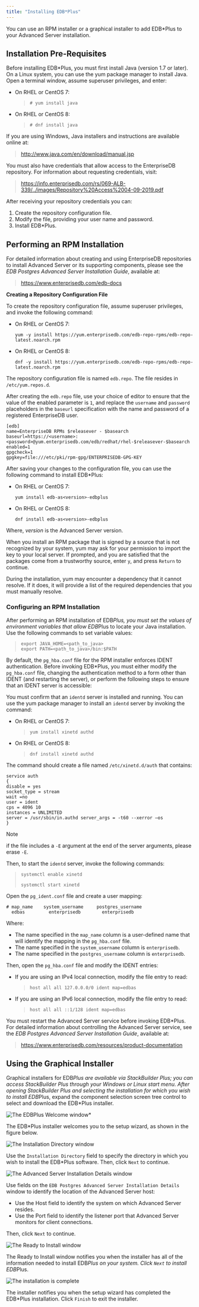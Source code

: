 ```yaml
---
title: "Installing EDB*Plus"
---
```


<div id="installing_edb_plus" class="registered_link"></div>


You can use an RPM installer or a graphical installer to add EDB*Plus to your Advanced Server installation.

## Installation Pre-Requisites

Before installing EDB*Plus, you must first install Java (version 1.7 or later). On a Linux system, you can use the yum package manager to install Java. Open a terminal window, assume superuser privileges, and enter:

  - On RHEL or CentOS 7:
    
    > `# yum install java`

  - On RHEL or CentOS 8:
    
    > `# dnf install java`

If you are using Windows, Java installers and instructions are available online at:

> <http://www.java.com/en/download/manual.jsp>

You must also have credentials that allow access to the EnterpriseDB repository. For information about requesting credentials, visit:

> <https://info.enterprisedb.com/rs/069-ALB-339/../images/Repository%20Access%2004-09-2019.pdf>

After receiving your repository credentials you can:

1.  Create the repository configuration file.
2.  Modify the file, providing your user name and password.
3.  Install EDB*Plus.

## Performing an RPM Installation



For detailed information about creating and using EnterpriseDB repositories to install Advanced Server or its supporting components, please see the *EDB Postgres Advanced Server Installation Guide*, available at:

> <https://www.enterprisedb.com/edb-docs>

**Creating a Repository Configuration File**

To create the repository configuration file, assume superuser privileges, and invoke the following command:

  - On RHEL or CentOS 7:
    
    `yum -y install https://yum.enterprisedb.com/edb-repo-rpms/edb-repo-latest.noarch.rpm`

  - On RHEL or CentOS 8:
    
    `dnf -y install https://yum.enterprisedb.com/edb-repo-rpms/edb-repo-latest.noarch.rpm`

The repository configuration file is named `edb.repo`. The file resides in `/etc/yum.repos.d`.

After creating the `edb.repo` file, use your choice of editor to ensure that the value of the enabled parameter is `1`, and replace the `username` and `password` placeholders in the `baseurl` specification with the name and password of a registered EnterpriseDB user.

``` text
[edb]
name=EnterpriseDB RPMs $releasever - $basearch
baseurl=https://<username>:<password>@yum.enterprisedb.com/edb/redhat/rhel-$releasever-$basearch
enabled=1
gpgcheck=1
gpgkey=file:///etc/pki/rpm-gpg/ENTERPRISEDB-GPG-KEY
```

After saving your changes to the configuration file, you can use the following command to install EDB*Plus:

  - On RHEL or CentOS 7:
    
    `yum install edb-as<version>-edbplus`

  - On RHEL or CentOS 8:
    
    `dnf install edb-as<version>-edbplus`

Where, *version* is the Advanced Server version.

When you install an RPM package that is signed by a source that is not recognized by your system, yum may ask for your permission to import the key to your local server. If prompted, and you are satisfied that the packages come from a trustworthy source, enter `y`, and press `Return` to continue.

During the installation, yum may encounter a dependency that it cannot resolve. If it does, it will provide a list of the required dependencies that you must manually resolve.

### Configuring an RPM Installation

After performing an RPM installation of EDB*Plus, you must set the values of environment variables that allow EDB*Plus to locate your Java installation. Use the following commands to set variable values:

> `export JAVA_HOME=<path_to_java>`  
> `export PATH=<path_to_java>/bin:$PATH`

By default, the `pg_hba.conf` file for the RPM installer enforces IDENT authentication. Before invoking EDB*Plus, you must either modify the `pg_hba.conf` file, changing the authentication method to a form other than IDENT (and restarting the server), or perform the following steps to ensure that an IDENT server is accessible:

You must confirm that an `identd` server is installed and running. You can use the yum package manager to install an `identd` server by invoking the command:

  - On RHEL or CentOS 7:
    
    > `yum install xinetd authd`

  - On RHEL or CentOS 8:
    
    > `dnf install xinetd authd`

The command should create a file named `/etc/xinetd.d/auth` that contains:

``` text
service auth
{
disable = yes
socket_type = stream
wait =no
user = ident
cps = 4096 10
instances = UNLIMITED
server = /usr/sbin/in.authd server_args = -t60 --xerror –os
}
```

<div class="note">

<div class="title">

Note

</div>

if the file includes a `-E` argument at the end of the server arguments, please erase `-E`.

</div>

Then, to start the `identd` server, invoke the following commands:

> `systemctl enable xinetd`
> 
> `systemctl start xinetd`

Open the `pg_ident.conf` file and create a user mapping:

``` text
# map_name    system_username     postgres_username
  edbas         enterprisedb        enterprisedb
```

Where:

  - The name specified in the `map_name` column is a user-defined name that will identify the mapping in the `pg_hba.conf` file.
  - The name specified in the `system_username` column is `enterprisedb`.
  - The name specified in the `postgres_username` column is `enterprisedb`.

Then, open the `pg_hba.conf` file and modify the IDENT entries:

  - If you are using an IPv4 local connection, modify the file entry to read:
    
    > `host all all 127.0.0.0/0 ident map=edbas`

  - If you are using an IPv6 local connection, modify the file entry to read:
    
    > `host all all ::1/128 ident map=edbas`

You must restart the Advanced Server service before invoking EDB*Plus. For detailed information about controlling the Advanced Server service, see the *EDB Postgres Advanced Server Installation Guide*, available at:

> <https://www.enterprisedb.com/resources/product-documentation>

## Using the Graphical Installer



Graphical installers for EDB*Plus are available via StackBuilder Plus; you can access StackBuilder Plus through your Windows or Linux start menu. After opening StackBuilder Plus and selecting the installation for which you wish to install EDB*Plus, expand the component selection screen tree control to select and download the EDB*Plus installer.

![*The EDB*Plus Welcome window*](../images/edb_plus_welcome.png)

The EDB*Plus installer welcomes you to the setup wizard, as shown in the figure below.

![*The Installation Directory window*](../images/installation_directory.png)

Use the `Installation Directory` field to specify the directory in which you wish to install the EDB*Plus software. Then, click `Next` to continue.

![*The Advanced Server Installation Details window*](../images/advanced_server_installation_details.png)

Use fields on the `EDB Postgres Advanced Server Installation Details` window to identify the location of the Advanced Server host:

  - Use the Host field to identify the system on which Advanced Server resides.
  - Use the Port field to identify the listener port that Advanced Server monitors for client connections.

Then, click `Next` to continue.

![*The Ready to Install window*](../images/ready_to_install.png)

The Ready to Install window notifies you when the installer has all of the information needed to install EDB*Plus on your system. Click `Next` to install EDB*Plus.

![*The installation is complete*](../images/installation_complete.png)

The installer notifies you when the setup wizard has completed the EDB*Plus installation. Click `Finish` to exit the installer.
